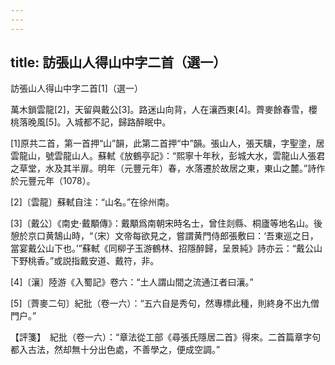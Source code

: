 ```yaml
---
---
---
```

title: 訪張山人得山中字二首（選一）
---




訪張山人得山中字二首[1]（選一）



萬木鎖雲龍[2]，天留與戴公[3]。路迷山向背，人在瀼西東[4]。薺麥餘春雪，櫻桃落晚風[5]。入城都不記，歸路醉眠中。

[1]原共二首，第一首押“山”韻，此第二首押“中”韻。張山人，張天驥，字聖塗，居雲龍山，號雲龍山人。蘇軾《放鶴亭記》：“熙寧十年秋，彭城大水，雲龍山人張君之草堂，水及其半扉。明年（元豐元年）春，水落遷於故居之東，東山之麓。”詩作於元豐元年（1078）。

[2]〔雲龍〕蘇軾自注：“山名。”在徐州南。

[3]〔戴公〕《南史·戴顒傳》：戴顒爲南朝宋時名士，曾住剡縣、桐廬等地名山。後憩於京口黄鵠山時，“（宋）文帝每欲見之，嘗謂黄門侍郎張敷曰：‘吾東巡之日，當宴戴公山下也。’”蘇軾《同柳子玉游鶴林、招隱醉歸，呈景純》詩亦云：“戴公山下野桃香。”或説指戴安道、戴符，非。

[4]〔瀼〕陸游《入蜀記》卷六：“土人謂山間之流通江者曰瀼。”

[5]〔薺麥二句〕紀批（卷一六）：“五六自是秀句，然專標此種，則終身不出九僧門户。”

【評箋】　紀批（卷一六）：“章法從工部《尋張氏隱居二首》得來。二首篇章字句都入古法，然却無十分出色處，不善學之，便成空調。”